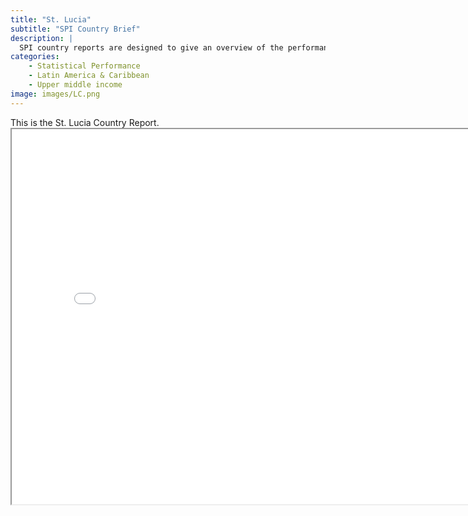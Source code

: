 ```yaml
---
title: "St. Lucia"
subtitle: "SPI Country Brief"
description: |
  SPI country reports are designed to give an overview of the performance of St. Lucia.
categories:
    - Statistical Performance
    - Latin America & Caribbean
    - Upper middle income
image: images/LC.png
---
```


This is the St. Lucia Country Report.
<iframe src="charts/St. Lucia_chart.html" width="800" height="600"></iframe>

